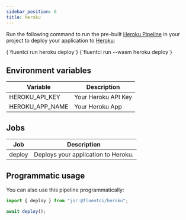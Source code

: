 ```yaml
---
sidebar_position: 6
title: Heroku
---
```


Run the following command to run the pre-built [Heroku Pipeline](https://github.com/fluent-ci-templates/heroku-pipeline) in your project to deploy your application to [Heroku](https://www.heroku.com):


<Tabs>
  <TabItem value="dagger" label="Dagger">
    <CodeBlock language="bash">
      {`fluentci run heroku deploy`}
    </CodeBlock>
  </TabItem>
  <TabItem value="wasm" label="Wasm">
    <CodeBlock language="bash">
      {`fluentci run --wasm heroku deploy`}

</CodeBlock>
</TabItem>
</Tabs>

## Environment variables

| Variable        | Description         |
| --------------- | ------------------- |
| HEROKU_API_KEY  | Your Heroku API Key |
| HEROKU_APP_NAME | Your Heroku App     |

## Jobs

| Job    | Description                         |
| ------ | ----------------------------------- |
| deploy | Deploys your application to Heroku. |

## Programmatic usage

You can also use this pipeline programmatically:

```typescript
import { deploy } from "jsr:@fluentci/heroku";

await deploy();
```
